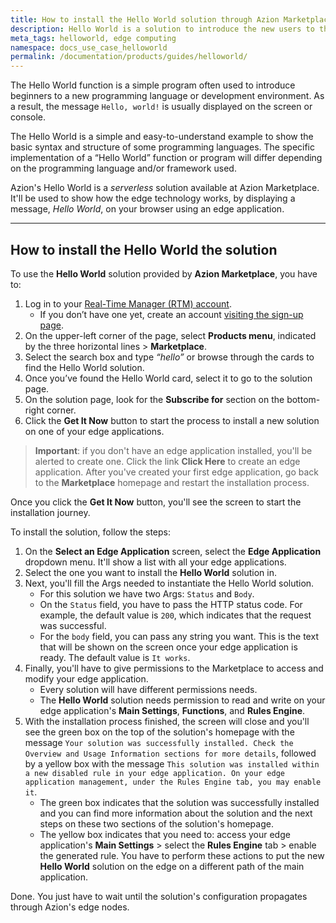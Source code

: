 ```yaml
---
title: How to install the Hello World solution through Azion Marketplace
description: Hello World is a solution to introduce the new users to the edge.
meta_tags: helloworld, edge computing
namespace: docs_use_case_helloworld
permalink: /documentation/products/guides/helloworld/
---
```


The Hello World function is a simple program often used to introduce beginners to a new programming language or development environment. As a result, the message `Hello, world!` is usually displayed on the screen or console.

The Hello World is a simple and easy-to-understand example to show the basic syntax and structure of some programming languages. The specific implementation of a “Hello World” function or program will differ depending on the programming language and/or framework used.

Azion's Hello World is a *serverless* solution available at Azion Marketplace. It'll be used to show how the edge technology works, by displaying a message, *Hello World*, on your browser using an edge application.

---

## How to install the Hello World the solution

To use the **Hello World** solution provided by **Azion Marketplace**, you have to:

1. Log in to your [Real-Time Manager (RTM) account](https://manager.azion.com/).
    - If you don’t have one yet, create an account [visiting the sign-up page](https://manager.azion.com/signup).
2. On the upper-left corner of the page, select **Products menu**, indicated by the three horizontal lines > **Marketplace**.
3. Select the search box and type *“hello”* or browse through the cards to find the Hello World solution.
4. Once you’ve found the Hello World card, select it to go to the solution page.
5. On the solution page, look for the **Subscribe for** section on the bottom-right corner.
6. Click the **Get It Now** button to start the process to install a new solution on one of your edge applications.

> **Important**: if you don't have an edge application installed, you'll be alerted to create one. Click the link **Click Here** to create an edge application. After you've created your first edge application, go back to the **Marketplace** homepage and restart the installation process.

Once you click the **Get It Now** button, you'll see the screen to start the installation journey.

To install the solution, follow the steps:

1. On the **Select an Edge Application** screen, select the **Edge Application** dropdown menu. It'll show a list with all your edge applications.
2. Select the one you want to install the **Hello World** solution in.
3. Next, you'll fill the Args needed to instantiate the Hello World solution.
    - For this solution we have two Args: `Status` and `Body`.
    - On the `Status` field, you have to pass the HTTP status code. For example, the default value is `200`, which indicates that the request was successful.
    - For the `body` field, you can pass any string you want. This is the text that will be shown on the screen once your edge application is ready. The default value is `It works`.
4. Finally, you'll have to give permissions to the Marketplace to access and modify your edge application.
    - Every solution will have different permissions needs.
    - The **Hello World** solution needs permission to read and write on your edge application's **Main Settings**, **Functions**, and **Rules Engine**.
5. With the installation process finished, the screen will close and you'll see the green box on the top of the solution's homepage with the message `Your solution was successfully installed. Check the Overview and Usage Information sections for more details`, followed by a yellow box with the message `This solution was installed within a new disabled rule in your edge application. On your edge application management, under the Rules Engine tab, you may enable it`.
    - The green box indicates that the solution was successfully installed and you can find more information about the solution and the next steps on these two sections of the solution's homepage.
    - The yellow box indicates that you need to: access your edge application's **Main Settings** > select the **Rules Engine** tab > enable the generated rule. You have to perform these actions to put the new **Hello World** solution on the edge on a different path of the main application.

Done. You just have to wait until the solution's configuration propagates through Azion's edge nodes.
